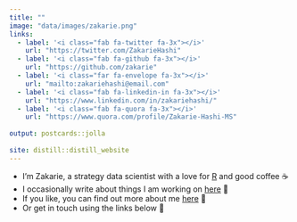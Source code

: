 ```yaml
---
title: ""
image: "data/images/zakarie.png"
links:
  - label: '<i class="fab fa-twitter fa-3x"></i>'
    url: "https://twitter.com/ZakarieHashi"
  - label: '<i class="fab fa-github fa-3x"></i>'
    url: "https://github.com/zakarie"
  - label: '<i class="far fa-envelope fa-3x"></i>'
    url: "mailto:zakariehashi@email.com"
  - label: '<i class="fab fa-linkedin-in fa-3x"></i>'
    url: "https://www.linkedin.com/in/zakariehashi/"
  - label: '<i class="fab fa-quora fa-3x"></i>'
    url: "https://www.quora.com/profile/Zakarie-Hashi-MS"
    
output: postcards::jolla
  
site: distill::distill_website
---
```


* I'm Zakarie, a strategy data scientist with a love for <a href = "https://www.r-project.org/">R</a> and good coffee ☕
* I occasionally write about things I am working on <a href = "blog.html">here</a> 📝
* If you like, you can find out more about me <a href = "about.html">here</a> 🙋
* Or get in touch using the links below 📩